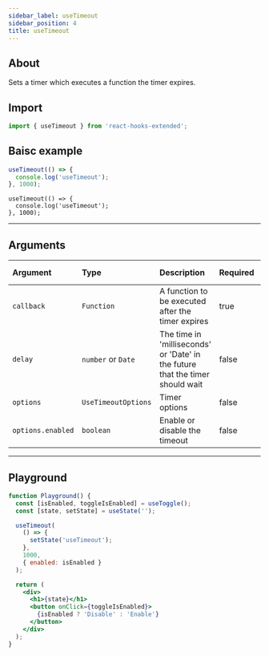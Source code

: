 ```yaml
---
sidebar_label: useTimeout
sidebar_position: 4
title: useTimeout
---
```



## About

Sets a timer which executes a function the timer expires.

## Import

```javascript
import { useTimeout } from 'react-hooks-extended';
```

## Baisc example

<Tabs groupId="lng">
  <TabItem value="javascript" label="JavaScript">

```jsx
useTimeout(() => {
  console.log('useTimeout');
}, 1000);
```

  </TabItem>
  <TabItem value="typescript" label="TypeScript">

```tsx
useTimeout(() => {
  console.log('useTimeout');
}, 1000);
```

  </TabItem>

</Tabs>

---

## Arguments

| Argument          | Type                | Description                                                                   | Required | Default value |
| :---------------- | :------------------ | :---------------------------------------------------------------------------- | :------- | :------------ |
| `callback`        | `Function`          | A function to be executed after the timer expires                             | true     |               |
| `delay`           | `number` or `Date`  | The time in 'milliseconds' or 'Date' in the future that the timer should wait | false    | `0`           |
| `options`         | `UseTimeoutOptions` | Timer options                                                                 | false    |               |
| `options.enabled` | `boolean`           | Enable or disable the timeout                                                 | false    | `true`        |

---

## Playground

```jsx live
function Playground() {
  const [isEnabled, toggleIsEnabled] = useToggle();
  const [state, setState] = useState('');

  useTimeout(
    () => {
      setState('useTimeout');
    },
    1000,
    { enabled: isEnabled }
  );

  return (
    <div>
      <h1>{state}</h1>
      <button onClick={toggleIsEnabled}>
        {isEnabled ? 'Disable' : 'Enable'}
      </button>
    </div>
  );
}
```
